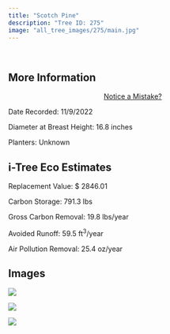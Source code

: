 ```yaml
---
title: "Scotch Pine"
description: "Tree ID: 275"
image: "all_tree_images/275/main.jpg"
---
```


<br>

## **More Information**
::: column-margin
<center><a class="button" href="https://forms.gle/W6f5nwYxrM33hF4f7">Notice a Mistake?</a></center>
:::


Date Recorded:  11/9/2022

Diameter at Breast Height:  16.8  inches

Planters:  Unknown

## **i-Tree Eco Estimates**


 Replacement Value: $ 2846.01

 Carbon Storage:  791.3  lbs

 Gross Carbon Removal:  19.8  lbs/year

 Avoided Runoff:  59.5  ft<sup>3</sup>/year

 Air Pollution Removal:  25.4  oz/year

## **Images**


 ![](all_tree_images/275/IMG_7348.jpg)

 ![](all_tree_images/275/IMG_7349.jpg)

 ![](all_tree_images/275/main.jpg)
